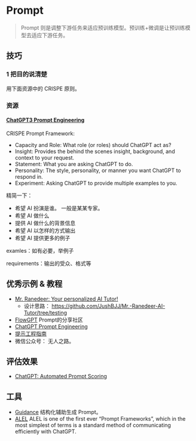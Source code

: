 # Prompt
> Prompt 则是调整下游任务来适应预训练模型。预训练+微调是让预训练模型去适应下游任务。

## 技巧
### 1 把目的说清楚
用下面资源中的 CRISPE 原则。

### 资源
#### [ChatGPT3 Prompt Engineering](https://github.com/mattnigh/ChatGPT3-Free-Prompt-List)
CRISPE Prompt Framework:
* Capacity and Role: What role (or roles) should ChatGPT act as? 
* Insight: Provides the behind the scenes insight, background, and context to your request.
* Statement: What you are asking ChatGPT to do.
* Personality: The style, personality, or manner you want ChatGPT to respond in.
* Experiment: Asking ChatGPT to provide multiple examples to you.

精简一下：
* 希望 AI 扮演是谁。 一般是某某专家。
* 希望 AI 做什么
* 提供 AI 做什么的背景信息
* 希望 AI 以怎样的方式输出
* 希望 AI 提供更多的例子

examles：如有必要，举例子

requirements：输出的受众、格式等

## 优秀示例 & 教程
* [Mr. Ranedeer: Your personalized AI Tutor!](https://github.com/JushBJJ/Mr.-Ranedeer-AI-Tutor)
    * 设计思路： https://github.com/JushBJJ/Mr.-Ranedeer-AI-Tutor/tree/testing
* [FlowGPT](https://flowgpt.com/) Prompt的分享社区
* [ChatGPT Prompt Engineering](https://github.com/dair-ai/Prompt-Engineering-Guide/blob/main/guides/prompts-chatgpt.md)
* [提示工程指南](https://www.promptingguide.ai/zh)
* 微信公众号： 无人之路。

## 评估效果
* [ChatGPT: Automated Prompt Scoring](https://towardsdatascience.com/chatgpt-automated-prompt-scoring-c972f9ee2c4f)

## 工具
* [Guidance](https://github.com/microsoft/guidance/tree/main) 结构化辅助生成 Prompt。
* [ALEL](https://alel.gitbook.io/alel-v.1.4/introduction-to-alel/what-is-alel) ALEL is one of the first ever “Prompt Frameworks”, which in the most simplest of terms is a standard method of communicating efficiently with ChatGPT.